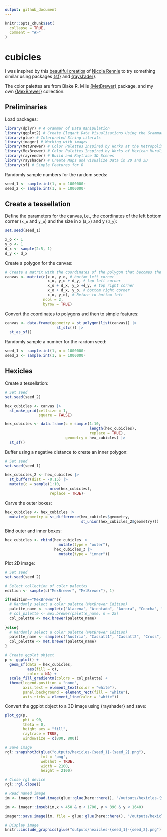 ```yaml
---
output: github_document
---
```


<!-- README.md is generated from README.Rmd. Please edit that file -->

```r
knitr::opts_chunk$set(
  collapse = TRUE,
  comment = "#>"
)
```

# cubicles

<!-- badges: start -->
<!-- badges: end -->

I was inspired by this [beautiful creation](https://mastodon.online/@nrennie@fosstodon.org/109389979155033662) of [Nicola Rennie](https://mastodon.online/@nrennie@fosstodon.org) to try something similar using packages [{sf}](https://r-spatial.github.io/sf/) and [{rayshader}](https://www.rayshader.com/).

The color palettes are from Blake R. Mills [{MetBrewer}](https://github.com/BlakeRMills/MetBrewer) package, and my own [{MexBrewer}](https://paezha.github.io/MexBrewer/) collection.

## Preliminaries

Load packages:
```r
library(dplyr) # A Grammar of Data Manipulation
library(ggplot2) # Create Elegant Data Visualisations Using the Grammar of Graphics
library(glue) # Interpreted String Literals
library(imager) # Working with images
library(MetBrewer) # Color Palettes Inspired by Works at the Metropolitan Museum of Art
library(MexBrewer) # Color Palettes Inspired by Works of Mexican Muralists
library(rayrender) # Build and Raytrace 3D Scenes
library(rayshader) # Create Maps and Visualize Data in 2D and 3D
library(sf) # Simple Features for R
```

Randomly sample numbers for the random seeds:
```r
seed_1 <- sample.int(1, n = 1000000)
seed_2 <- sample.int(1, n = 1000000)
```

## Create a tessellation

Define the parameters for the canvas, i.e., the coordinates of the left bottom corner (`x_o` and `y_o`) and the size in x (`d_x`) and y (`d_y`): 
```r
set.seed(seed_1)

x_o <- 1
y_o <- 1
d_x <- sample(2:5, 1)
d_y <- d_x
```

Create a polygon for the canvas:
```r
# Create a matrix with the coordinates of the polygon that becomes the canvas
canvas <- matrix(c(x_o, y_o, # bottom left corner
                   x_o, y_o + d_y, # top left corner
                   x_o + d_x, y_o +d_y, # top right corner 
                   x_o + d_x, y_o, # bottom right corner
                   x_o, y_o), # Return to bottom left
                 ncol = 2,
                 byrow = TRUE)
```

Convert the coordinates to polygons and then to simple features:
```r
canvas <- data.frame(geometry = st_polygon(list(canvas)) |> 
                       st_sfc()) |> 
  st_as_sf()
```

Randomly sample a number for the random seed:
```r
seed_1 <- sample.int(1, n = 1000000)
seed_2 <- sample.int(1, n = 1000000)
```

## Hexicles

Create a tessellation:
```r
# Set seed
set.seed(seed_2)

hex_cubicles <- canvas |>
  st_make_grid(cellsize = 1,
               square = FALSE)

hex_cubicles <- data.frame(c = sample(1:10, 
                                      length(hex_cubicles), 
                                      replace = TRUE),
                           geometry = hex_cubicles) |>
  st_sf()
```

Buffer using a negative distance to create an inner polygon:
```r
# Set seed
set.seed(seed_1)

hex_cubicles_2 <- hex_cubicles |>
  st_buffer(dist = -0.15) |>
  mutate(c = sample(1:10, 
                    nrow(hex_cubicles), 
                    replace = TRUE))
```

Carve the outer boxes:
```r
hex_cubicles <- hex_cubicles |>
  mutate(geometry = st_difference(hex_cubicles$geometry,
                                  st_union(hex_cubicles_2$geometry)))
```

Bind outer and inner boxes:
```r
hex_cubicles <- rbind(hex_cubicles |>
                        mutate(type = "outer"),
                      hex_cubicles_2 |>
                        mutate(type = "inner"))
```

Plot 2D image:
```r
# Set seed
set.seed(seed_2)

# Select collection of color palettes
edition <- sample(c("MexBrewer", "MetBrewer"), 1)

if(edition=="MexBrewer"){
  # Randomly select a color palette (MexBrewer Edition)
  palette_name <- sample(c("Alacena", "Atentado", "Aurora", "Concha", "Frida", "Revolucion", "Ronda", "Tierra"), 1)
  # col_palette <- mex.brewer(palette_name, n = 25)
  col_palette <- mex.brewer(palette_name)
  
}else{
  # Randomly select a color palette (MetBrewer Edition)
  palette_name <- sample(c("Austria", "Cassatt1", "Cassatt2", "Cross", "Degas", "Derain", "Egypt", "Gauguin", "Greek", "Hiroshige", "Hokusai1", "Hokusai2", "Hokusai3", "Homer1", "Homer2", "Ingres", "Isfahan1", "Isfahan2", "Juarez", "Klimt", "Lakota", "Manet", "Monet", "Moreau", "Morgenstern", "Nattier", "Navajo", "NewKingdom", "Nizami", "OKeeffe1", "OKeeffe2", "Peru1", "Peru2", "Pillement", "Pissaro", "Redon", "Renoir", "Robert", "Signac", "Stevens", "Tara", "Thomas", "Tiepolo", "Troy", "Tsimshian", "VanGogh1", "VanGogh2", 'VanGogh3', "Veronese", "Wissing"), 1)
  col_palette <- met.brewer(palette_name)
}

# Create ggplot object
p <- ggplot() +
  geom_sf(data = hex_cubicles,
          aes(fill = c),
          color = NA) +
  scale_fill_gradientn(colors = col_palette) +
  theme(legend.position = "none",
        axis.text = element_text(color = "white"),
        panel.background = element_rect(fill = "white"),
        axis.ticks = element_line(color = "white"))
```

Convert the ggplot object to a 3D image using {rayshader} and save:
```r
plot_gg(p,
        phi = 90,
        theta = 0,
        height_aes = "fill",
        raytrace = TRUE,
        windowsize = c(800, 800))

# Save image
rgl::snapshot3d(glue("outputs/hexicles-{seed_1}-{seed_2}.png"),
                fmt = 'png',
                webshot = TRUE,
                width = 2100,
                height = 2100)

# Close rgl device
rgl::rgl.close()
```

```r
# Read named image
im <- imager::load.image(glue::glue(here::here(), "/outputs/hexicles-{seed_1}-{seed_2}.png"))
```

```r
im <- imager::imsub(im,x > 450 & x < 1700, y > 390 & y < 1640)
```

```r
imager::save.image(im, file = glue::glue(here::here(), "/outputs/hexicles-{seed_1}-{seed_2}.png"))
```

```r
# Display image
knitr::include_graphics(glue("outputs/hexicles-{seed_1}-{seed_2}.png"))
```



